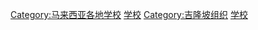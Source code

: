 [[Category:马来西亚各地学校|Category:马来西亚各地学校]]
[[Category:吉隆坡教育|学校]]
[[Category:吉隆坡组织|Category:吉隆坡组织]]
[[Category:吉隆坡建築物|学校]]